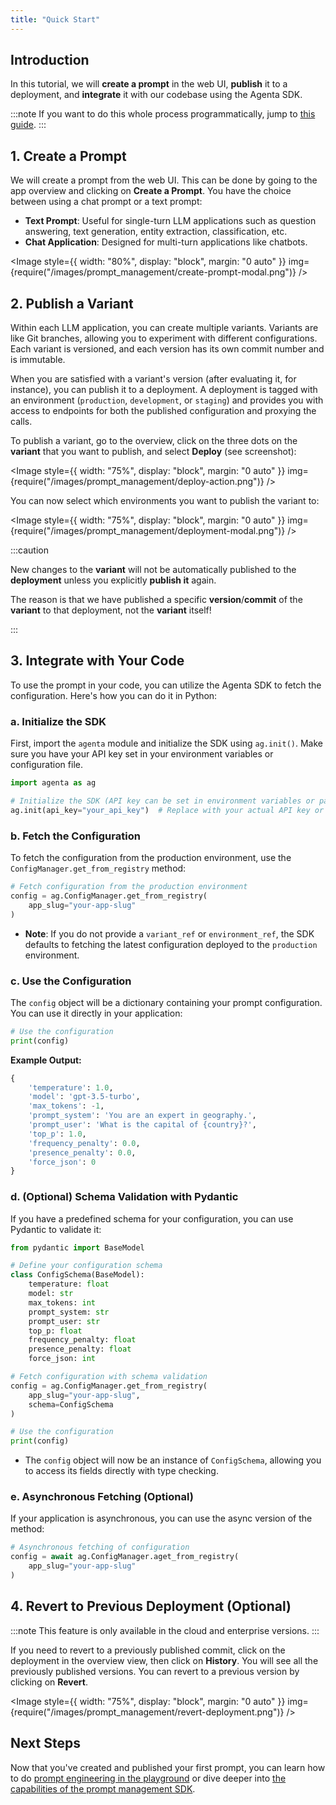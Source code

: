 ```yaml
---
title: "Quick Start"
---
```



## Introduction

In this tutorial, we will **create a prompt** in the web UI, **publish** it to a deployment, and **integrate** it with our codebase using the Agenta SDK.

:::note
If you want to do this whole process programmatically, jump to [this guide](/prompt-management/integration/how-to-integrate-with-agenta).
:::

## 1. Create a Prompt

We will create a prompt from the web UI. This can be done by going to the app overview and clicking on **Create a Prompt**. You have the choice between using a chat prompt or a text prompt:

- **Text Prompt**: Useful for single-turn LLM applications such as question answering, text generation, entity extraction, classification, etc.
- **Chat Application**: Designed for multi-turn applications like chatbots.

<Image
  style={{ width: "80%", display: "block", margin: "0 auto" }}
  img={require("/images/prompt_management/create-prompt-modal.png")}
/>
<br />

## 2. Publish a Variant

Within each LLM application, you can create multiple variants. Variants are like Git branches, allowing you to experiment with different configurations. Each variant is versioned, and each version has its own commit number and is immutable.

When you are satisfied with a variant's version (after evaluating it, for instance), you can publish it to a deployment. A deployment is tagged with an environment (`production`, `development`, or `staging`) and provides you with access to endpoints for both the published configuration and proxying the calls.

To publish a variant, go to the overview, click on the three dots on the **variant** that you want to publish, and select **Deploy** (see screenshot):

<Image
  style={{ width: "75%", display: "block", margin: "0 auto" }}
  img={require("/images/prompt_management/deploy-action.png")}
/>
<br />

You can now select which environments you want to publish the variant to:

<Image
  style={{ width: "75%", display: "block", margin: "0 auto" }}
  img={require("/images/prompt_management/deployment-modal.png")}
/>
<br />

:::caution

New changes to the **variant** will not be automatically published to the **deployment** unless you explicitly **publish it** again.

The reason is that we have published a specific **version**/**commit** of the **variant** to that deployment, not the **variant** itself!

:::

## 3. Integrate with Your Code

To use the prompt in your code, you can utilize the Agenta SDK to fetch the configuration. Here's how you can do it in Python:

### a. Initialize the SDK

First, import the `agenta` module and initialize the SDK using `ag.init()`. Make sure you have your API key set in your environment variables or configuration file.

```python
import agenta as ag

# Initialize the SDK (API key can be set in environment variables or passed directly)
ag.init(api_key="your_api_key")  # Replace with your actual API key or omit if set elsewhere
```

### b. Fetch the Configuration

To fetch the configuration from the production environment, use the `ConfigManager.get_from_registry` method:

```python
# Fetch configuration from the production environment
config = ag.ConfigManager.get_from_registry(
    app_slug="your-app-slug"
)
```

- **Note**: If you do not provide a `variant_ref` or `environment_ref`, the SDK defaults to fetching the latest configuration deployed to the `production` environment.

### c. Use the Configuration

The `config` object will be a dictionary containing your prompt configuration. You can use it directly in your application:

```python
# Use the configuration
print(config)
```

**Example Output:**

```python
{
    'temperature': 1.0,
    'model': 'gpt-3.5-turbo',
    'max_tokens': -1,
    'prompt_system': 'You are an expert in geography.',
    'prompt_user': 'What is the capital of {country}?',
    'top_p': 1.0,
    'frequency_penalty': 0.0,
    'presence_penalty': 0.0,
    'force_json': 0
}
```

### d. (Optional) Schema Validation with Pydantic

If you have a predefined schema for your configuration, you can use Pydantic to validate it:

```python
from pydantic import BaseModel

# Define your configuration schema
class ConfigSchema(BaseModel):
    temperature: float
    model: str
    max_tokens: int
    prompt_system: str
    prompt_user: str
    top_p: float
    frequency_penalty: float
    presence_penalty: float
    force_json: int

# Fetch configuration with schema validation
config = ag.ConfigManager.get_from_registry(
    app_slug="your-app-slug",
    schema=ConfigSchema
)

# Use the configuration
print(config)
```

- The `config` object will now be an instance of `ConfigSchema`, allowing you to access its fields directly with type checking.

### e. Asynchronous Fetching (Optional)

If your application is asynchronous, you can use the async version of the method:

```python
# Asynchronous fetching of configuration
config = await ag.ConfigManager.aget_from_registry(
    app_slug="your-app-slug"
)
```

## 4. Revert to Previous Deployment (Optional)

:::note
This feature is only available in the cloud and enterprise versions.
:::

If you need to revert to a previously published commit, click on the deployment in the overview view, then click on **History**. You will see all the previously published versions. You can revert to a previous version by clicking on **Revert**.

<Image
  style={{ width: "75%", display: "block", margin: "0 auto" }}
  img={require("/images/prompt_management/revert-deployment.png")}
/>

## Next Steps

Now that you've created and published your first prompt, you can learn how to do [prompt engineering in the playground](/prompt-management/using-the-playground) or dive deeper into [the capabilities of the prompt management SDK](/prompt-management/creating-a-custom-template).
